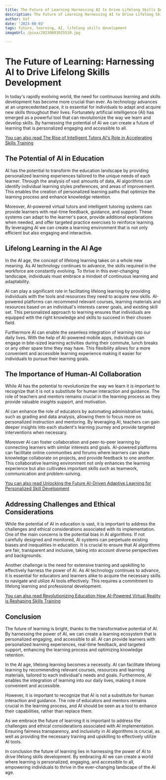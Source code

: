 ```yaml
---
title: The Future of Learning Harnessing AI to Drive Lifelong Skills Development
description: The Future of Learning Harnessing AI to Drive Lifelong Skills Development
author: Usf
date: '2023-08-03'
tags: future, learning, AI, lifelong skills development
imageUrl: /pixa/20230803025520.jpg

---
```

#  The Future of Learning: Harnessing AI to Drive Lifelong Skills Development

In today's rapidly  evolving world, the need for continuous learning and skills development has become more crucial  than ever. As technology advances at an unprecedented pace, it is essential for individuals to adapt and acquire new  skills throughout their lives. Fortunately artificial intelligence (AI) has emerged as a  powerful tool that can revolutionize the way we learn and develop skills. By harnessing the potential of AI we  can create a  future of learning that is personalized engaging and accessible to all.

[You can also read  The  Rise of Intelligent Tutors AI's Role in Accelerating  Skills Training](The%20Rise%20of%20Intelligent%20Tutors%20AI%27s%20Role%20in%20Accelerating%20Skills%20Training)


## The Potential of  AI in Education

AI has the potential to transform the education landscape by providing personalized learning experiences tailored to the unique needs of each  learner. Through  the analysis  of  vast amounts  of data, AI algorithms can identify individual learning styles preferences, and  areas of improvement. This enables  the creation of personalized learning paths that optimize the learning process and enhance knowledge retention.

Moreover, AI-powered  virtual tutors and intelligent tutoring systems can provide  learners with real-time feedback, guidance,  and support. These systems can adapt to the learner's pace, provide additional explanations  when needed, and offer targeted practice exercises to reinforce learning. By leveraging AI  we can create a learning environment that is not  only efficient but also engaging and interactive.

## Lifelong Learning in the AI Age

In the AI age, the concept of lifelong learning takes on a  whole new meaning. As AI technology continues to advance, the  skills required in the workforce are constantly evolving. To  thrive in this ever-changing landscape, individuals must embrace a mindset of  continuous learning  and adaptability.

AI can play a significant role in facilitating lifelong learning by providing individuals with the tools and resources they need to acquire  new skills. AI-powered platforms can recommend relevant courses, learning materials and resources based on an individual's interests career goals, and existing skill set. This personalized  approach to learning ensures that individuals are  equipped with the right knowledge and skills to succeed  in their chosen field.

Furthermore AI can enable the seamless  integration of learning into our daily lives. With  the help of AI-powered mobile apps, individuals can engage in bite-sized  learning activities during their commute, lunch breaks or any other spare time they  may have.  This flexibility allows for a more convenient and accessible learning  experience making it easier for individuals to pursue  their learning goals.

## The Importance of Human-AI Collaboration

While AI  has the potential to revolutionize the way we learn it is important to recognize that  it is not a substitute for  human interaction and guidance.  The  role of  teachers and mentors remains crucial in the  learning process as they provide  valuable insights support, and motivation.

AI can enhance the role of educators by automating administrative tasks, such as grading and data analysis, allowing  them to focus more  on personalized instruction and mentoring. By leveraging AI, teachers can gain deeper  insights into each student's learning journey and provide targeted interventions  when necessary.

Moreover AI can foster collaboration and peer-to-peer learning by connecting learners with similar interests and goals. AI-powered platforms can facilitate online communities and forums where  learners  can  share knowledge collaborate on projects, and provide feedback to one another. This collaborative  learning environment not only enhances the learning  experience but also cultivates important skills such  as teamwork, communication and problem-solving.

[You can also read Unlocking the Future AI-Driven Adaptive  Learning for Personalized Skill Development](Unlocking%20the%20Future%20AI-Driven%20Adaptive%20Learning%20for%20Personalized%20Skill%20Development)


## Addressing  Challenges and Ethical Considerations

While the potential of AI in education is vast, it is  important to address the  challenges and ethical considerations associated with its implementation. One of the main  concerns is the potential bias in AI algorithms. If not carefully designed and  monitored, AI  systems can perpetuate existing biases and  inequalities in education. It is crucial to ensure that AI algorithms  are fair, transparent and inclusive, taking  into  account diverse  perspectives and backgrounds.

Another challenge is the need for  extensive training and  upskilling to effectively harness the power of AI. As AI technology continues to advance, it is  essential for educators and learners alike to acquire the necessary skills to navigate and utilize AI tools effectively. This requires a commitment to lifelong learning and professional development.

[You can also read Revolutionizing  Education How AI-Powered Virtual Reality is Reshaping Skills Training](Revolutionizing%20Education%20How%20AI-Powered%20Virtual%20Reality%20is%20Reshaping%20Skills%20Training)


## Conclusion

The future of learning is bright, thanks to the transformative potential of AI. By harnessing the power of AI, we can create a  learning ecosystem that is  personalized engaging, and accessible to all. AI can provide learners with personalized learning experiences, real-time feedback, and targeted support, enhancing the learning process and optimizing knowledge retention.

In the AI age, lifelong learning becomes a necessity. AI can facilitate lifelong learning by recommending  relevant courses, resources and learning materials, tailored to  each individual's needs and goals. Furthermore, AI  enables the integration of learning into our daily lives, making it more convenient and accessible.

However, it is important to recognize  that AI is not a  substitute for  human interaction and guidance. The role of educators and mentors remains crucial in the learning process, and AI should be seen as a  tool to enhance their capabilities, rather than replace  them.

As we embrace the future of learning  it  is important to address the challenges and ethical considerations  associated with AI implementation. Ensuring fairness transparency, and inclusivity in AI algorithms is  crucial,  as well as providing the necessary training and  upskilling  to effectively utilize AI tools.

In conclusion the future of learning lies in harnessing the power of AI to drive lifelong skills development. By embracing AI we can create a world where learning is personalized, engaging, and  accessible to all, empowering individuals  to thrive in the  ever-changing landscape of the AI age.